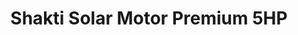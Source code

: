 ---
title: Shakti Solar Motor Premium 5HP
description: |
    Solar Water Pump - 5HP Water pump that works of Solar Power
image:
    src: '@images/products/shakti/shakti-solar-motor-premium-5hp.png'
    alt: Shakti Solar Motor Premium 5HP
    caption: Shakti Solar Motor Premium 5HP
partner: shakti
link:
    label: View More Details
    slug: 'https://www.shaktipumps.com/solar-pump.php'
is_new: false
is_in_stock: true
seo:
    title: Shakti Solar Motor Premium 5HP
    description: |
        Solar Water Pump - 5HP Water pump that works of Solar Power
    thumbnail:
        file: '@images/products/shakti/shakti-solar-motor-premium-5hp.png'
        alt: Shakti Solar Motor Premium 5HP
---